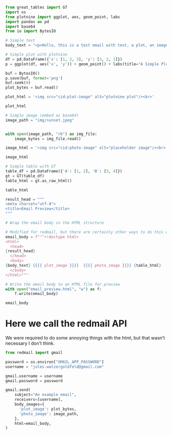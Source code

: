 
```python
from great_tables import GT
import os
from plotnine import ggplot, aes, geom_point, labs
import pandas as pd
import base64
from io import BytesIO
```

``` python

# Simple text
body_text = "<p>Hello, this is a test email with text, a plot, an image, and a table.</p>"

```

```python
# Simple plot with plotnine
df = pd.DataFrame({'x': [1, 2, 3], 'y': [3, 2, 1]})
p = ggplot(df, aes('x', 'y')) + geom_point() + labs(title="A Simple Plot")

buf = BytesIO()
p.save(buf, format='png')
buf.seek(0)
plot_bytes = buf.read()

plot_html = '<img src="cid:plot-image" alt="plotnine plot"/><br>'

plot_html

```


```python
# Simple image (embed as base64)
image_path = "img/sunset.jpeg"


with open(image_path, "rb") as img_file:
    image_bytes = img_file.read()

image_html = '<img src="cid:photo-image" alt="placeholder image"/><br>'

image_html
```


```python
# Simple table with GT
table_df = pd.DataFrame({'A': [1, 2], 'B': [3, 4]})
gt = GT(table_df)
table_html = gt.as_raw_html()

table_html

```

```python
result_head = """
<meta charset="utf-8">
<title>Email Preview</title>
"""

# Wrap the email body in the HTML structure

# Modified for redmail, but there are certainly other ways to do this without the ugly jinja syntax in python
email_body = f"""<!doctype html>
<html>
  <head>
{result_head}
  </head>
  <body>
{body_text} {{{{ plot_image }}}}  {{{{ photo_image }}}} {table_html}
  </body>
</html>"""

# Write the email body to an HTML file for preview
with open("email_preview.html", "w") as f:
    f.write(email_body)

email_body

```

# Here we call the redmail API
We were required to do some annoying things with the html,
but that wasn't necessary I don't think. 
```python

from redmail import gmail

password = os.environ["GMAIL_APP_PASSWORD"]
username = "jules.walzergoldfeld@gmail.com"

gmail.username = username
gmail.password = password

gmail.send(
    subject="An example email",
    receivers=[username],
    body_images={
      'plot_image': plot_bytes,
      'photo_image': image_path,
    },
    html=email_body,
)
```
